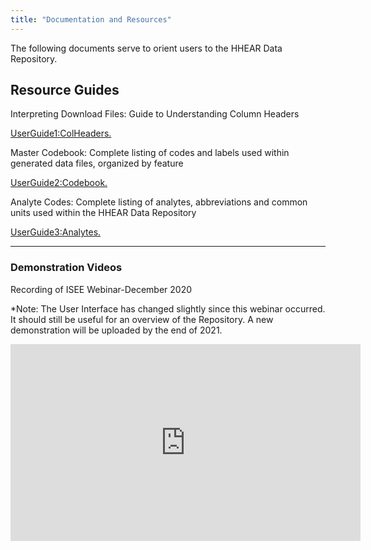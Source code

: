 ```yaml
---
title: "Documentation and Resources"
---
```


The following documents serve to orient users to the HHEAR Data Repository. 

## Resource Guides

Interpreting Download Files: Guide to Understanding Column Headers

<a href="https://hhear.github.io/pdfs/colheader_guide.pdf" target="_blank"> UserGuide1:ColHeaders.</a>

Master Codebook: Complete listing of codes and labels used within generated data files, organized by feature

<a href="https://hhear.github.io/pdfs/master_codebook_10112021.csv" target="_blank"> UserGuide2:Codebook. </a>

Analyte Codes: Complete listing of analytes, abbreviations and common units used within the HHEAR Data Repository

<a href="https://hhear.github.io/pdfs/analyte_codes.pdf" target="_blank"> UserGuide3:Analytes. </a>

*** 

### Demonstration Videos

Recording of ISEE Webinar-December 2020

*Note: The User Interface has changed slightly since this webinar occurred. It should still be useful for an overview of the Repository. A new demonstration will be uploaded by the end of 2021.

<iframe width="560" height="315" src="https://www.youtube.com/embed/zpEKX4Z8k5U" frameborder="0" allow="accelerometer; autoplay; clipboard-write; encrypted-media; gyroscope; picture-in-picture" allowfullscreen></iframe>

